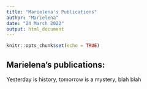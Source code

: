 ```yaml
---
title: "Marielena's Publications"
author: "Marielena"
date: "24 March 2022"
output: html_document
---
```


```r
knitr::opts_chunk$set(echo = TRUE)
```

## Marielena's publications:

Yesterday is history, tomorrow is a mystery, blah blah
